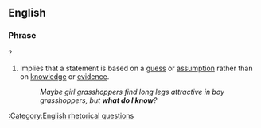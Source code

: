 ==English==
{{rft}}
===Phrase===
{{infl|en|phrase|head=[[what]] [[do]] [[I]] [[know]]}}?

#{{idiom}} Implies that a statement is based on a [[guess]] or [[assumption]] rather than on [[knowledge]] or [[evidence]].
#:''Maybe girl grasshoppers find long legs attractive in boy grasshoppers, but '''what do I know'''?''

[[:Category:English rhetorical questions]]